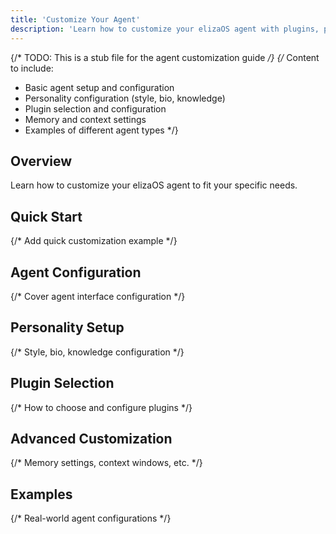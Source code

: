 ```yaml
---
title: 'Customize Your Agent'
description: 'Learn how to customize your elizaOS agent with plugins, personality, and configuration'
---
```


{/* TODO: This is a stub file for the agent customization guide */}
{/* Content to include:
   - Basic agent setup and configuration
   - Personality configuration (style, bio, knowledge)
   - Plugin selection and configuration
   - Memory and context settings
   - Examples of different agent types
*/}

## Overview

Learn how to customize your elizaOS agent to fit your specific needs.

## Quick Start

{/* Add quick customization example */}

## Agent Configuration

{/* Cover agent interface configuration */}

## Personality Setup

{/* Style, bio, knowledge configuration */}

## Plugin Selection

{/* How to choose and configure plugins */}

## Advanced Customization

{/* Memory settings, context windows, etc. */}

## Examples

{/* Real-world agent configurations */}
